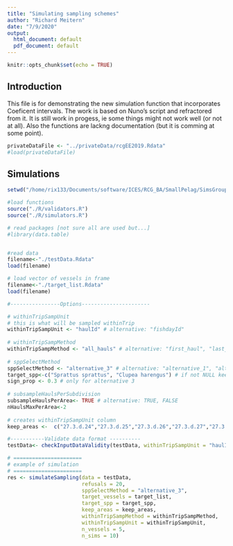 ```yaml
---
title: "Simulating sampling schemes"
author: "Richard Meitern"
date: "7/9/2020"
output:
  html_document: default
  pdf_document: default
---
```


```r
knitr::opts_chunk$set(echo = TRUE)
```

## Introduction

This file is for demonstrating the new simulation function that incorporates Coeficent intervals. The work is based on Nuno's script and refractored from it. It is still work in progess, ie some things might not work well (or not at all). Also the functions are lackng documentation (but it is comming at some point).

```r
privateDataFile <- "../privateData/rcgEE2019.Rdata"
#load(privateDataFile)
```



## Simulations

```r
setwd("/home/rix133/Documents/software/ICES/RCG_BA/SmallPelag/SimsGroup2")

#load functions
source("./R/validators.R")
source("./R/simulators.R")

# read packages [not sure all are used but...]
#library(data.table)


#read data
filename<-"./testData.Rdata"
load(filename)

# load vector of vessels in frame
filename<-"./target_list.Rdata"
load(filename)
```


```r
#----------------Options----------------------	

# withinTripSampUnit
# this is what will be sampled withinTrip
withinTripSampUnit <- "haulId" # alternative: "fishdayId"
			
# withinTripSampMethod	
withinTripSampMethod <- "all_hauls" # alternative: "first_haul", "last_haul", "srswor_haul"
		
# sppSelectMethod
sppSelectMethod <- "alternative_3" # alternative: "alternative_1", "alternative_2", "alternative_3", and so on
target_spp<-c("Sprattus sprattus", "Clupea harengus") # if not NULL keep only selected species
sign_prop <- 0.3 # only for alternative 3
		
# subsampleHaulsPerSubdivision	
subsampleHaulsPerArea<- TRUE # alternative: TRUE, FALSE
nHaulsMaxPerArea<-2
			
# creates withinTripSampUnit column
keep_areas <-  c("27.3.d.24","27.3.d.25","27.3.d.26","27.3.d.27","27.3.d.28.2","27.3.d.29")
```


```r
#-----------Validate data format ----------
testData<- checkInputDataValidity(testData, withinTripSampUnit = "haulId" )
```


```r
# ======================
# example of simulation
# ======================
res <- simulateSampling(data = testData,
                        refusals = 20,
                        sppSelectMethod = "alternative_3",
                        target_vessels = target_list,
                        target_spp = target_spp,
                        keep_areas = keep_areas,
                        withinTripSampMethod = withinTripSampMethod,
                        withinTripSampUnit = withinTripSampUnit,
                        n_vessels = 5,
                        n_sims = 10)
```







































